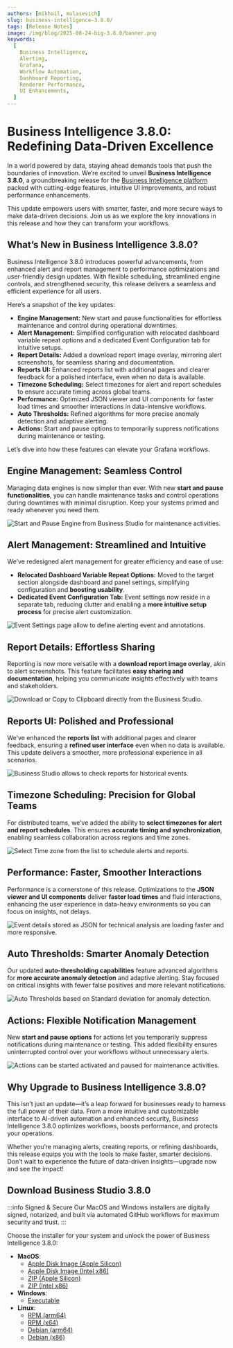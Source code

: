 ```yaml
---
authors: [mikhail, mulasevich]
slug: business-intelligence-3.8.0/
tags: [Release Notes]
image: /img/blog/2025-08-24-big-3.8.0/banner.png
keywords:
  [
    Business Intelligence,
    Alerting,
    Grafana,
    Workflow Automation,
    Dashboard Reporting,
    Renderer Performance,
    UI Enhancements,
  ]
---
```



# Business Intelligence 3.8.0: Redefining Data-Driven Excellence

In a world powered by data, staying ahead demands tools that push the boundaries of innovation. We’re excited to unveil **Business Intelligence 3.8.0**, a groundbreaking release for the [Business Intelligence platform](/docs/) packed with cutting-edge features, intuitive UI improvements, and robust performance enhancements.

This update empowers users with smarter, faster, and more secure ways to make data-driven decisions. Join us as we explore the key innovations in this release and how they can transform your workflows.

## What’s New in Business Intelligence 3.8.0?

Business Intelligence 3.8.0 introduces powerful advancements, from enhanced alert and report management to performance optimizations and user-friendly design updates. With flexible scheduling, streamlined engine controls, and strengthened security, this release delivers a seamless and efficient experience for all users.

Here’s a snapshot of the key updates:

- **Engine Management:** New start and pause functionalities for effortless maintenance and control during operational downtimes.
- **Alert Management:** Simplified configuration with relocated dashboard variable repeat options and a dedicated Event Configuration tab for intuitive setups.
- **Report Details:** Added a download report image overlay, mirroring alert screenshots, for seamless sharing and documentation.
- **Reports UI:** Enhanced reports list with additional pages and clearer feedback for a polished interface, even when no data is available.
- **Timezone Scheduling:** Select timezones for alert and report schedules to ensure accurate timing across global teams.
- **Performance:** Optimized JSON viewer and UI components for faster load times and smoother interactions in data-intensive workflows.
- **Auto Thresholds:** Refined algorithms for more precise anomaly detection and adaptive alerting.
- **Actions:** Start and pause options to temporarily suppress notifications during maintenance or testing.

Let’s dive into how these features can elevate your Grafana workflows.

## Engine Management: Seamless Control

Managing data engines is now simpler than ever. With new **start and pause functionalities**, you can handle maintenance tasks and control operations during downtimes with minimal disruption. Keep your systems primed and ready whenever you need them.

<Image
  title="Start and Pause Engine from Business Studio for maintenance activities."
  src="/img/blog/2025-08-24-big-3.8.0/engine-management.gif"
/>

## Alert Management: Streamlined and Intuitive

We’ve redesigned alert management for greater efficiency and ease of use:

- **Relocated Dashboard Variable Repeat Options:** Moved to the target section alongside dashboard and panel settings, simplifying configuration and **boosting usability**.
- **Dedicated Event Configuration Tab:** Event settings now reside in a separate tab, reducing clutter and enabling a **more intuitive setup process** for precise alert customization.

<Image
  title="Event Settings page allow to define alerting event and annotations."
  src="/img/blog/2025-08-24-big-3.8.0/event-configuration.png"
/>

## Report Details: Effortless Sharing

Reporting is now more versatile with a **download report image overlay**, akin to alert screenshots. This feature facilitates **easy sharing and documentation**, helping you communicate insights effectively with teams and stakeholders.

<Image
  title="Download or Copy to Clipboard directly from the Business Studio."
  src="/img/blog/2025-08-24-big-3.8.0/report-download.png"
/>

## Reports UI: Polished and Professional

We’ve enhanced the **reports list** with additional pages and clearer feedback, ensuring a **refined user interface** even when no data is available. This update delivers a smoother, more professional experience in all scenarios.

<Image
  title="Business Studio allows to check reports for historical events."
  src="/img/blog/2025-08-24-big-3.8.0/report-history.png"
/>

## Timezone Scheduling: Precision for Global Teams

For distributed teams, we’ve added the ability to **select timezones for alert and report schedules**. This ensures **accurate timing and synchronization**, enabling seamless collaboration across regions and time zones.

<Image
  title="Select Time zone from the list to schedule alerts and reports."
  src="/img/blog/2025-08-24-big-3.8.0/alert-settings.png"
/>

## Performance: Faster, Smoother Interactions

Performance is a cornerstone of this release. Optimizations to the **JSON viewer and UI components** deliver **faster load times** and fluid interactions, enhancing the user experience in data-heavy environments so you can focus on insights, not delays.

<Image
  title="Event details stored as JSON for technical analysis are loading faster and more responsive."
  src="/img/blog/2025-08-24-big-3.8.0/event-details.png"
/>

## Auto Thresholds: Smarter Anomaly Detection

Our updated **auto-thresholding capabilities** feature advanced algorithms for **more accurate anomaly detection** and adaptive alerting. Stay focused on critical insights with fewer false positives and more relevant notifications.

<Image
  title="Auto Thresholds based on Standard deviation for anomaly detection."
  src="/img/blog/2025-08-24-big-3.8.0/auto-thresholds.png"
/>

## Actions: Flexible Notification Management

New **start and pause options** for actions let you temporarily suppress notifications during maintenance or testing. This added flexibility ensures uninterrupted control over your workflows without unnecessary alerts.

<Image
  title="Actions can be started activated and paused for maintenance activities."
  src="/img/blog/2025-08-24-big-3.8.0/action-management.png"
/>

## Why Upgrade to Business Intelligence 3.8.0?

This isn’t just an update—it’s a leap forward for businesses ready to harness the full power of their data. From a more intuitive and customizable interface to AI-driven automation and enhanced security, Business Intelligence 3.8.0 optimizes workflows, boosts performance, and protects your operations.

Whether you’re managing alerts, creating reports, or refining dashboards, this release equips you with the tools to make faster, smarter decisions. Don’t wait to experience the future of data-driven insights—upgrade now and see the impact!

## Download Business Studio 3.8.0

:::info Signed & Secure
Our MacOS and Windows installers are digitally signed, notarized, and built via automated GitHub workflows for maximum security and trust.
:::

Choose the installer for your system and unlock the power of Business Intelligence 3.8.0:

- **MacOS**:
  - [Apple Disk Image (Apple Silicon)](https://github.com/VolkovLabs/business-intelligence/releases/download/v3.8.0/Business.Studio-3.8.0-arm64.dmg)
  - [Apple Disk Image (Intel x86)](https://github.com/VolkovLabs/business-intelligence/releases/download/v3.8.0/Business.Studio-3.8.0-x64.dmg)
  - [ZIP (Apple Silicon)](https://github.com/VolkovLabs/business-intelligence/releases/download/v3.8.0/Business.Studio-darwin-arm64-3.8.0.zip)
  - [ZIP (Intel x86)](https://github.com/VolkovLabs/business-intelligence/releases/download/v3.8.0/Business.Studio-darwin-x64-3.8.0.zip)
- **Windows**:
  - [Executable](https://github.com/VolkovLabs/business-intelligence/releases/download/v3.8.0/Business.Studio-3.8.0.Setup.exe)
- **Linux**:
  - [RPM (arm64)](https://github.com/VolkovLabs/business-intelligence/releases/download/v3.8.0/business-studio-3.8.0-1.arm64.rpm)
  - [RPM (x64)](https://github.com/VolkovLabs/business-intelligence/releases/download/v3.8.0/business-studio-3.8.0-1.x86_64.rpm)
  - [Debian (arm64)](https://github.com/VolkovLabs/business-intelligence/releases/download/v3.8.0/business-studio_3.8.0_arm64.deb)
  - [Debian (x86)](https://github.com/VolkovLabs/business-intelligence/releases/download/v3.8.0/business-studio_3.8.0_amd64.deb)

<GettingStarted />

<Feedback />
